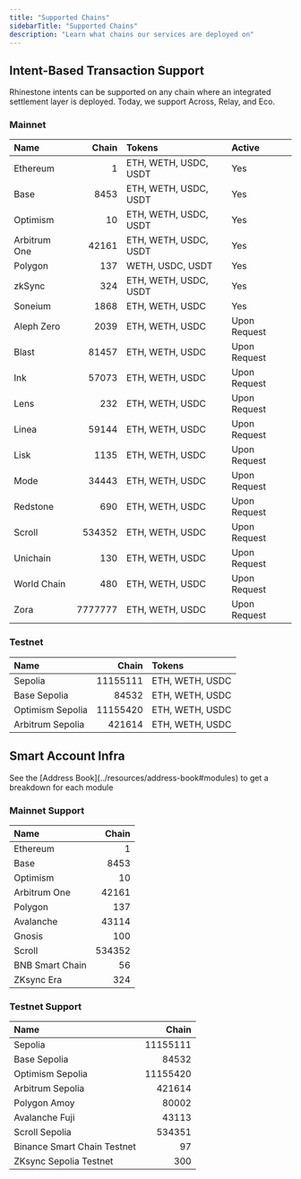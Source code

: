 ```yaml
---
title: "Supported Chains"
sidebarTitle: "Supported Chains"
description: "Learn what chains our services are deployed on"
---
```


## Intent-Based Transaction Support

Rhinestone intents can be supported on any chain where an integrated settlement layer is deployed. Today, we support Across, Relay, and Eco.

### Mainnet

| Name         |   Chain | Tokens                | Active       |
| :----------- | ------: | :-------------------- | :----------- |
| Ethereum     |       1 | ETH, WETH, USDC, USDT | Yes          |
| Base         |    8453 | ETH, WETH, USDC, USDT | Yes          |
| Optimism     |      10 | ETH, WETH, USDC, USDT | Yes          |
| Arbitrum One |   42161 | ETH, WETH, USDC, USDT | Yes          |
| Polygon      |     137 | WETH, USDC, USDT      | Yes          |
| zkSync       |     324 | ETH, WETH, USDC, USDT | Yes          |
| Soneium      |    1868 | ETH, WETH, USDC       | Yes          |
| Aleph Zero   |    2039 | ETH, WETH, USDC       | Upon Request |
| Blast        |   81457 | ETH, WETH, USDC       | Upon Request |
| Ink          |   57073 | ETH, WETH, USDC       | Upon Request |
| Lens         |     232 | ETH, WETH, USDC       | Upon Request |
| Linea        |   59144 | ETH, WETH, USDC       | Upon Request |
| Lisk         |    1135 | ETH, WETH, USDC       | Upon Request |
| Mode         |   34443 | ETH, WETH, USDC       | Upon Request |
| Redstone     |     690 | ETH, WETH, USDC       | Upon Request |
| Scroll       |  534352 | ETH, WETH, USDC       | Upon Request |
| Unichain     |     130 | ETH, WETH, USDC       | Upon Request |
| World Chain  |     480 | ETH, WETH, USDC       | Upon Request |
| Zora         | 7777777 | ETH, WETH, USDC       | Upon Request |

### Testnet

| Name             |    Chain | Tokens          |
| :--------------- | -------: | :-------------- |
| Sepolia          | 11155111 | ETH, WETH, USDC |
| Base Sepolia     |    84532 | ETH, WETH, USDC |
| Optimism Sepolia | 11155420 | ETH, WETH, USDC |
| Arbitrum Sepolia |   421614 | ETH, WETH, USDC |

## Smart Account Infra

<Info>
  See the [Address Book](../resources/address-book#modules) to get a breakdown
  for each module
</Info>

### Mainnet Support

| Name            |  Chain |
| :-------------- | -----: |
| Ethereum        |      1 |
| Base            |   8453 |
| Optimism        |     10 |
| Arbitrum One    |  42161 |
| Polygon         |    137 |
| Avalanche       |  43114 |
| Gnosis          |    100 |
| Scroll          | 534352 |
| BNB Smart Chain |     56 |
| ZKsync Era      |    324 |

### Testnet Support

| Name                        |    Chain |
| :-------------------------- | -------: |
| Sepolia                     | 11155111 |
| Base Sepolia                |    84532 |
| Optimism Sepolia            | 11155420 |
| Arbitrum Sepolia            |   421614 |
| Polygon Amoy                |    80002 |
| Avalanche Fuji              |    43113 |
| Scroll Sepolia              |   534351 |
| Binance Smart Chain Testnet |       97 |
| ZKsync Sepolia Testnet      |      300 |
